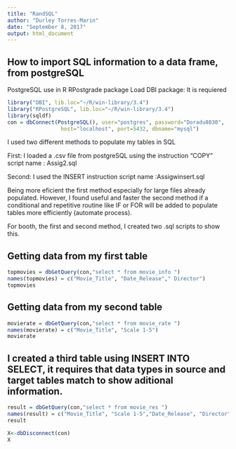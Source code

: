 ---
title: "RandSQL"
author: "Durley Torres-Marin"
date: "September 8, 2017"
output: html_document
---
## How to import SQL information to a data frame, from postgreSQL 
PostgreSQL use in R RPostgrade package
Load DBI package: It is requiered
```{r}
library("DBI", lib.loc="~/R/win-library/3.4")
library("RPostgreSQL", lib.loc="~/R/win-library/3.4")
library(sqldf)
con = dbConnect(PostgreSQL(), user="postgres", password="Doradu8030",
                 host="localhost", port=5432, dbname="mysql")
```

I used two different methods to populate my tables in SQL

   First: I loaded a .csv file from postgreSQL using the instruction "COPY"
   script name : Assig2.sql
   
   Second: I used  the INSERT instruction  script name :Assigwinsert.sql

Being more eficient the first method especially for large files already populated. However, I found useful and faster the second method if a conditional and repetitive routine like IF or FOR will be added to populate tables more efficiently (automate process).  

For booth, the first and second method, I created two .sql scripts to show this. 

## Getting data from my first table 
```{r}
topmovies = dbGetQuery(con,"select * from movie_info ")
names(topmovies) = c("Movie_Title", "Date_Release"," Director")
topmovies
```
## Getting data from my second table 
```{r}
movierate = dbGetQuery(con,"select * from movie_rate ")
names(movierate) = c("Movie_Title", "Scale 1-5")
movierate
```
## I created a third table using INSERT INTO SELECT, it requires that data types in source and target tables match to show aditional information.

```{r}
result = dbGetQuery(con,"select * from movie_res ")
names(result) = c("Movie_Title", "Scale 1-5","Date_Release", "Director")
result
```
```{r}
X<-dbDisconnect(con)
X
```

